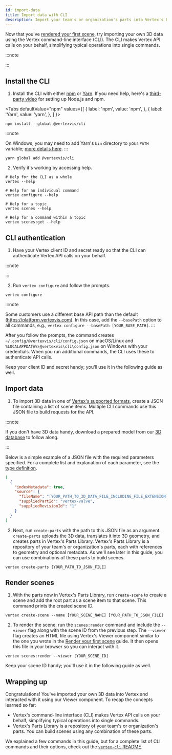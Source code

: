 ```yaml
---
id: import-data
title: Import data with CLI
description: Import your team's or organization's parts into Vertex's Parts Library using Vertex's platform APIs.
---
```



Now that you've [rendered your first scene](./render-your-first-scene.mdx), try importing your own 3D data using the Vertex command-line interface (CLI). The CLI makes Vertex API calls on your behalf, simplifying typical operations into single commands.

:::note

<SignUpNote />
:::

## Install the CLI

1. Install the CLI with either [npm](https://www.npmjs.com/get-npm) or [Yarn](https://classic.yarnpkg.com/en/docs/install/). If you need help, here's a [third-party video](https://www.youtube.com/watch?v=NzXeLbOP_-0) for setting up Node.js and npm.

  <Tabs
    defaultValue="npm"
    values={[
      { label: 'npm', value: 'npm', },
      { label: 'Yarn', value: 'yarn', },
    ]
  }>
  <TabItem value="npm">

  ```shell
  npm install --global @vertexvis/cli
  ```

  </TabItem>
  <TabItem value="yarn">

  :::note

  On Windows, you may need to add Yarn's `bin` directory to your `PATH` variable; [more details here](https://stackoverflow.com/a/60436135).
  :::

  ```shell
  yarn global add @vertexvis/cli
  ```

  </TabItem>
  </Tabs>

2. Verify it's working by accessing help.

  ```shell
  # Help for the CLI as a whole
  vertex --help

  # Help for an individual command
  vertex configure --help

  # Help for a topic
  vertex scenes --help

  # Help for a command within a topic
  vertex scenes:get --help
  ```

## CLI authentication

1. Have your Vertex client ID and secret ready so that the CLI can authenticate Vertex API calls on your behalf.

  :::note

  <ProtectSecretNote />
  :::

2. Run `vertex configure` and follow the prompts.

  ```shell
  vertex configure
  ```

  :::note

  Some customers use a different base API path than the default (https://platform.vertexvis.com). In this case, add the `--basePath` option to all commands, e.g., `vertex configure --basePath [YOUR_BASE_PATH]`.
  :::

  After you follow the prompts, the command creates `~/.config/@vertexvis/cli/config.json` on macOS/Linux and `%LOCALAPPDATA%\@vertexvis\cli\config.json` on Windows with your credentials. When you run additional commands, the CLI uses these to authenticate API calls.

Keep your client ID and secret handy; you'll use it in the following guide as well.

## Import data

1. To import 3D data in one of [Vertex's supported formats](./supported-file-formats.mdx), create a JSON file containing a list of scene items. Multiple CLI commands use this JSON file to build requests for the API.

  :::note

  If you don't have 3D data handy, download a prepared model from our [3D database](./model-database.mdx) to follow along.

  <ImportAssemblyNote />

  :::

  Below is a simple example of a JSON file with the required parameters specified. For a complete list and explanation of each parameter, see the [type definition](https://github.com/Vertexvis/vertex-cli/blob/master/src/create-items/index.d.ts).

  ```json title="vertex-valve.json"
  [
    {
      "indexMetadata": true,
      "source": {
        "fileName": "[YOUR_PATH_TO_3D_DATA_FILE_INCLUDING_FILE_EXTENSION]",
        "suppliedPartId": "vertex-valve",
        "suppliedRevisionId": "1"
      }
    }
  ]
  ```

2. Next, run `create-parts` with the path to this JSON file as an argument. `create-parts` uploads the 3D data, translates it into 3D geometry, and creates parts in Vertex's Parts Library. Vertex's Parts Library is a repository of your team's or organization's parts, each with references to geometry and optional metadata. As we'll see later in this guide, you can use combinations of these parts to build scenes.

  ```shell
  vertex create-parts [YOUR_PATH_TO_JSON_FILE]
  ```

## Render scenes

1. With the parts now in Vertex's Parts Library, run `create-scene` to create a scene and add the root part as a scene item to that scene. This command prints the created scene ID.

  ```shell
  vertex create-scene --name [YOUR_SCENE_NAME] [YOUR_PATH_TO_JSON_FILE]
  ```

2. To render the scene, run the `scenes:render` command and include the  `--viewer` flag along with the scene ID from the previous step.
The `--viewer` flag creates an HTML file using Vertex's Viewer component similar to the one you wrote in the [Render your first scene](./render-your-first-scene.mdx) guide. It then opens this file in your browser so you can interact with it.

  ```shell
  vertex scenes:render --viewer [YOUR_SCENE_ID]
  ```

Keep your scene ID handy; you'll use it in the following guide as well.

## Wrapping up

Congratulations! You've imported your own 3D data into Vertex and interacted with it using our Viewer component. To recap the concepts learned so far:

- Vertex's command-line interface (CLI) makes Vertex API calls on your behalf, simplifying typical operations into single commands.
- Vertex's Parts Library is a repository of your team's or organization's parts. You can build scenes using any combination of these parts.

We explained a few commands in this guide, but for a complete list of CLI commands and their options, check out the [`vertex-cli` README](https://github.com/Vertexvis/vertex-cli).